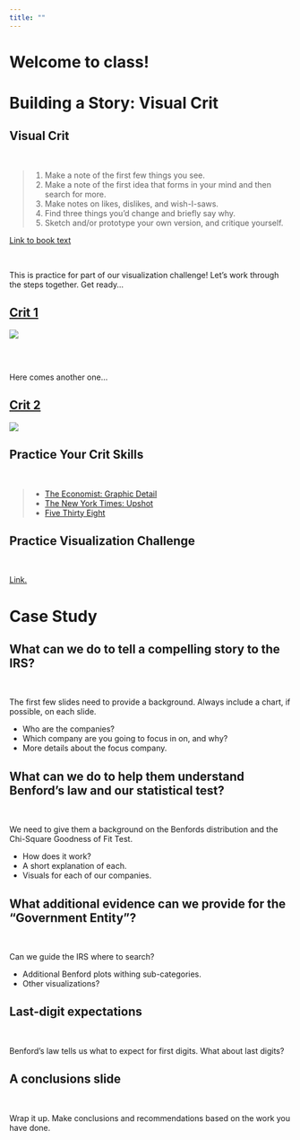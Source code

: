 ```yaml
---
title: ""
---
```


# Welcome to class! {data-background=#e8c35d}

# Building a Story: Visual Crit {data-background=#e8c35d}

## Visual Crit

<br>

> 1. Make a note of the first few things you see.
> 2. Make a note of the first idea that forms in your mind and then search for more.
> 3. Make notes on likes, dislikes, and wish-I-saws.
> 4. Find three things you'd change and briefly say why.
> 5. Sketch and/or prototype your own version, and critique yourself.

[Link to book text](images/gc/ch9_vcsteps.png)

<br>

This is practice for part of our visualization challenge! Let's work through the steps together. Get ready...

## [Crit 1](https://fivethirtyeight.com/features/the-haters-are-losing-the-war-on-nfl-kickers/)

![](images/VisCrit/morris-kicking-11.png)

## 

<br>

Here comes another one...

## [Crit 2](https://www.ncei.noaa.gov/cag/national/time-series/110/pcp/all/1/2000-2022?base_prd=true&begbaseyear=1901&endbaseyear=2000)

![](images/VisCrit/noaa_rain.png)

## Practice Your Crit Skills

<br>

> - [The Economist: Graphic Detail](https://www.economist.com/graphic-detail)
> - [The New York Times: Upshot](https://www.nytimes.com/section/upshot)
> - [Five Thirty Eight](https://fivethirtyeight.com/tag/data-visualization/)

## Practice Visualization Challenge

<br>

[Link.](https://docs.google.com/document/d/1K9-ckIvpnJkj9ec6iqbl9oHpkoPsPhkwvuIK3VNW8eY/edit?usp=sharing)

# Case Study {data-background=#e8c35d}

## What can we do to tell a compelling story to the IRS?

<br>

The first few slides need to provide a background. Always include a chart, if possible, on each slide.

- Who are the companies?
- Which company are you going to focus in on, and why?
- More details about the focus company.

## What can we do to help them understand Benford's law and our statistical test?

<br>

We need to give them a background on the Benfords distribution and the Chi-Square Goodness of Fit Test.

- How does it work?
- A short explanation of each.
- Visuals for each of our companies.

## What additional evidence can we provide for the "Government Entity"?

<br>

Can we guide the IRS where to search?

- Additional Benford plots withing sub-categories.
- Other visualizations?

## Last-digit expectations

<br>

Benford's law tells us what to expect for first digits. What about last digits?

## A conclusions slide

<br>

Wrap it up.  Make conclusions and recommendations based on the work you have done.